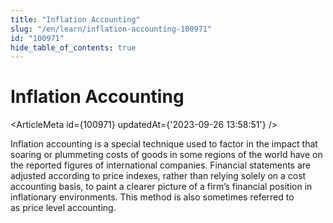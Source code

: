 ```yaml
---
title: "Inflation Accounting"
slug: "/en/learn/inflation-accounting-100971"
id: "100971"
hide_table_of_contents: true
---
```



# Inflation Accounting

<ArticleMeta id={100971} updatedAt={'2023-09-26 13:58:51'} />
<div className='border-solid border-b border-t-0 my-4 border-[var(--ifm-color-gray-300)]' />

Inflation accounting is a special technique used to factor in the impact that soaring or plummeting costs of goods in some regions of the world have on the reported figures of international companies. Financial statements are adjusted according to price indexes, rather than relying solely on a cost accounting basis, to paint a clearer picture of a firm’s financial position in inflationary environments. This method is also sometimes referred to as price level accounting.
